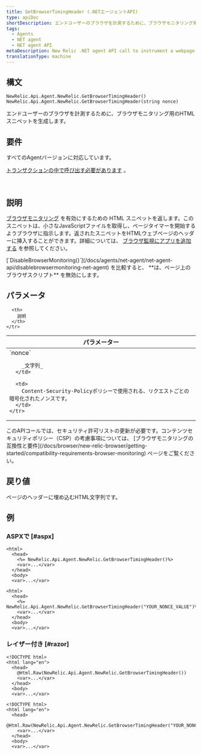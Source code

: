 ```yaml
---
title: GetBrowserTimingHeader (.NETエージェントAPI)
type: apiDoc
shortDescription: エンドユーザーのブラウザを計測するために、ブラウザモニタリング用のHTMLスニペットを生成します。
tags:
  - Agents
  - NET agent
  - NET agent API
metaDescription: New Relic .NET agent API call to instrument a webpage with browser.
translationType: machine
---
```


## 構文

```
NewRelic.Api.Agent.NewRelic.GetBrowserTimingHeader()
NewRelic.Api.Agent.NewRelic.GetBrowserTimingHeader(string nonce)
```

エンドユーザーのブラウザを計測するために、ブラウザモニタリング用のHTMLスニペットを生成します。

## 要件

すべてのAgentバージョンに対応しています。

[トランザクションの中で呼び出す必要があります](/docs/accounts-partnerships/education/getting-started-new-relic/glossary#transaction) 。

 

## 説明

[ブラウザモニタリング](/docs/browser/new-relic-browser/getting-started/new-relic-browser) を有効にするための HTML スニペットを返します。このスニペットは、小さなJavaScriptファイルを取得し、ページタイマーを開始するようブラウザに指示します。返されたスニペットをHTMLウェブページのヘッダーに挿入することができます。詳細については、 [ブラウザ監視にアプリを追加する](/docs/browser/new-relic-browser/installation-configuration/adding-apps-new-relic-browser) を参照してください。

<Callout variant="tip">
  [`DisableBrowserMonitoring()`](/docs/agents/net-agent/net-agent-api/disablebrowsermonitoring-net-agent) を比較すると、 **は、ページ上のブラウザスクリプト** を無効にします。
</Callout>

## パラメータ

<table>
  <thead>
    <tr>
      <th width="25%">
        パラメーター
      </th>

      <th>
        説明
      </th>
    </tr>
  </thead>

  <tbody>
    <tr>
      <td>
        `nonce`

        _文字列_
      </td>

      <td>
        Content-Security-Policyポリシーで使用される、リクエストごとの暗号化されたノンスです。
      </td>
    </tr>
  </tbody>
</table>

<Callout variant="tip">
  このAPIコールでは、セキュリティ許可リストの更新が必要です。コンテンツセキュリティポリシー（CSP）の考慮事項については、 [ブラウザモニタリングの互換性と要件](/docs/browser/new-relic-browser/getting-started/compatibility-requirements-browser-monitoring) ページをご覧ください。
</Callout>

## 戻り値

ページのヘッダーに埋め込むHTML文字列です。

## 例

### ASPXで [#aspx]

```
<html>
  <head>
    <%= NewRelic.Api.Agent.NewRelic.GetBrowserTimingHeader()%>
    <var>...</var>
  </head>
  <body>
  <var>...</var>
```

```
<html>
  <head>
    <%= NewRelic.Api.Agent.NewRelic.GetBrowserTimingHeader("YOUR_NONCE_VALUE")%>
    <var>...</var>
  </head>
  <body>
  <var>...</var>
```

### レイザー付き [#razor]

```
<!DOCTYPE html>
<html lang="en">
  <head>
    @Html.Raw(NewRelic.Api.Agent.NewRelic.GetBrowserTimingHeader())
    <var>...</var>
  </head>
  <body>
  <var>...</var>
```

```
<!DOCTYPE html>
<html lang="en">
  <head>
    @Html.Raw(NewRelic.Api.Agent.NewRelic.GetBrowserTimingHeader("YOUR_NONCE_VALUE"))
    <var>...</var>
  </head>
  <body>
  <var>...</var>
```
